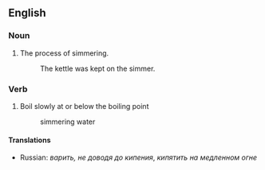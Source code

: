 ==English==
===Noun===
#The process of simmering.
#:The kettle was kept on the simmer.
===Verb===
#Boil slowly at or below the boiling point
#: simmering water
====Translations====
*Russian: ''варить, не доводя до кипения'', ''кипятить на медленном огне''